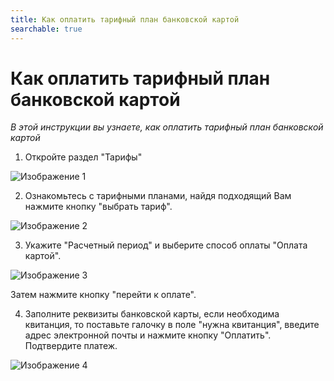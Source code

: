```yaml
---
title: Как оплатить тарифный план банковской картой
searchable: true
---
```


# Как оплатить тарифный план банковской картой

*В этой инструкции вы узнаете, как оплатить тарифный план банковской картой*

1. Откройте раздел "Тарифы"

![Изображение 1](/from-carrot-images/tariffs_50.png)

2. Ознакомьтесь с тарифными планами, найдя подходящий Вам нажмите кнопку "выбрать тариф".

![Изображение 2](/from-carrot-images/tariffs_51.png)

3. Укажите "Расчетный период" и выберите способ оплаты "Оплата картой".

![Изображение 3](/from-carrot-images/tariffs_52.png)

Затем нажмите кнопку "перейти к оплате".

4. Заполните реквизиты банковской карты, если необходима квитанция, то поставьте галочку в поле "нужна квитанция", введите адрес электронной почты и нажмите кнопку "Оплатить". Подтвердите платеж.

![Изображение 4](/from-carrot-images/tariffs_53.png)

